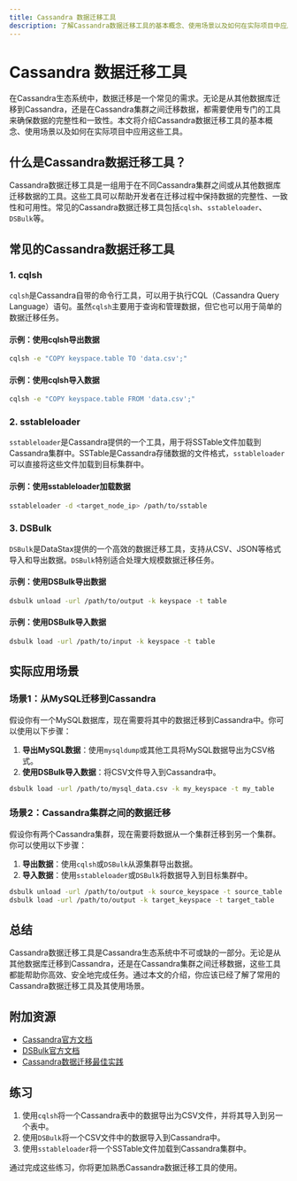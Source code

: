 ```yaml
---
title: Cassandra 数据迁移工具
description: 了解Cassandra数据迁移工具的基本概念、使用场景以及如何在实际项目中应用这些工具。
---
```


# Cassandra 数据迁移工具

在Cassandra生态系统中，数据迁移是一个常见的需求。无论是从其他数据库迁移到Cassandra，还是在Cassandra集群之间迁移数据，都需要使用专门的工具来确保数据的完整性和一致性。本文将介绍Cassandra数据迁移工具的基本概念、使用场景以及如何在实际项目中应用这些工具。

## 什么是Cassandra数据迁移工具？

Cassandra数据迁移工具是一组用于在不同Cassandra集群之间或从其他数据库迁移数据的工具。这些工具可以帮助开发者在迁移过程中保持数据的完整性、一致性和可用性。常见的Cassandra数据迁移工具包括`cqlsh`、`sstableloader`、`DSBulk`等。

## 常见的Cassandra数据迁移工具

### 1. cqlsh

`cqlsh`是Cassandra自带的命令行工具，可以用于执行CQL（Cassandra Query Language）语句。虽然`cqlsh`主要用于查询和管理数据，但它也可以用于简单的数据迁移任务。

#### 示例：使用cqlsh导出数据

```bash
cqlsh -e "COPY keyspace.table TO 'data.csv';"
```

#### 示例：使用cqlsh导入数据

```bash
cqlsh -e "COPY keyspace.table FROM 'data.csv';"
```

### 2. sstableloader

`sstableloader`是Cassandra提供的一个工具，用于将SSTable文件加载到Cassandra集群中。SSTable是Cassandra存储数据的文件格式，`sstableloader`可以直接将这些文件加载到目标集群中。

#### 示例：使用sstableloader加载数据

```bash
sstableloader -d <target_node_ip> /path/to/sstable
```

### 3. DSBulk

`DSBulk`是DataStax提供的一个高效的数据迁移工具，支持从CSV、JSON等格式导入和导出数据。`DSBulk`特别适合处理大规模数据迁移任务。

#### 示例：使用DSBulk导出数据

```bash
dsbulk unload -url /path/to/output -k keyspace -t table
```

#### 示例：使用DSBulk导入数据

```bash
dsbulk load -url /path/to/input -k keyspace -t table
```

## 实际应用场景

### 场景1：从MySQL迁移到Cassandra

假设你有一个MySQL数据库，现在需要将其中的数据迁移到Cassandra中。你可以使用以下步骤：

1. **导出MySQL数据**：使用`mysqldump`或其他工具将MySQL数据导出为CSV格式。
2. **使用DSBulk导入数据**：将CSV文件导入到Cassandra中。

```bash
dsbulk load -url /path/to/mysql_data.csv -k my_keyspace -t my_table
```

### 场景2：Cassandra集群之间的数据迁移

假设你有两个Cassandra集群，现在需要将数据从一个集群迁移到另一个集群。你可以使用以下步骤：

1. **导出数据**：使用`cqlsh`或`DSBulk`从源集群导出数据。
2. **导入数据**：使用`sstableloader`或`DSBulk`将数据导入到目标集群中。

```bash
dsbulk unload -url /path/to/output -k source_keyspace -t source_table
dsbulk load -url /path/to/output -k target_keyspace -t target_table
```

## 总结

Cassandra数据迁移工具是Cassandra生态系统中不可或缺的一部分。无论是从其他数据库迁移到Cassandra，还是在Cassandra集群之间迁移数据，这些工具都能帮助你高效、安全地完成任务。通过本文的介绍，你应该已经了解了常用的Cassandra数据迁移工具及其使用场景。

## 附加资源

- [Cassandra官方文档](https://cassandra.apache.org/doc/latest/)
- [DSBulk官方文档](https://docs.datastax.com/en/dsbulk/doc/)
- [Cassandra数据迁移最佳实践](https://www.datastax.com/blog/cassandra-data-migration-best-practices)

## 练习

1. 使用`cqlsh`将一个Cassandra表中的数据导出为CSV文件，并将其导入到另一个表中。
2. 使用`DSBulk`将一个CSV文件中的数据导入到Cassandra中。
3. 使用`sstableloader`将一个SSTable文件加载到Cassandra集群中。

通过完成这些练习，你将更加熟悉Cassandra数据迁移工具的使用。